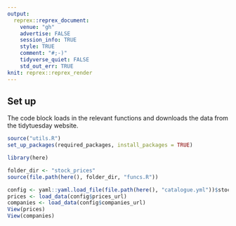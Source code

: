 ```yaml
---
output:
  reprex::reprex_document:
    venue: "gh"
    advertise: FALSE
    session_info: TRUE
    style: TRUE
    comment: "#;-)"
    tidyverse_quiet: FALSE
    std_out_err: TRUE
knit: reprex::reprex_render
---
```


## Set up

The code block loads in the relevant functions and downloads the data from the tidytuesday website.

```r
source("utils.R")
set_up_packages(required_packages, install_packages = TRUE)

library(here)

folder_dir <- "stock_prices"
source(file.path(here(), folder_dir, "funcs.R"))

config <- yaml::yaml.load_file(file.path(here(), "catalogue.yml"))$stock_prices
prices <- load_data(config$prices_url)
companies <- load_data(config$companies_url)
View(prices)
View(companies)
```